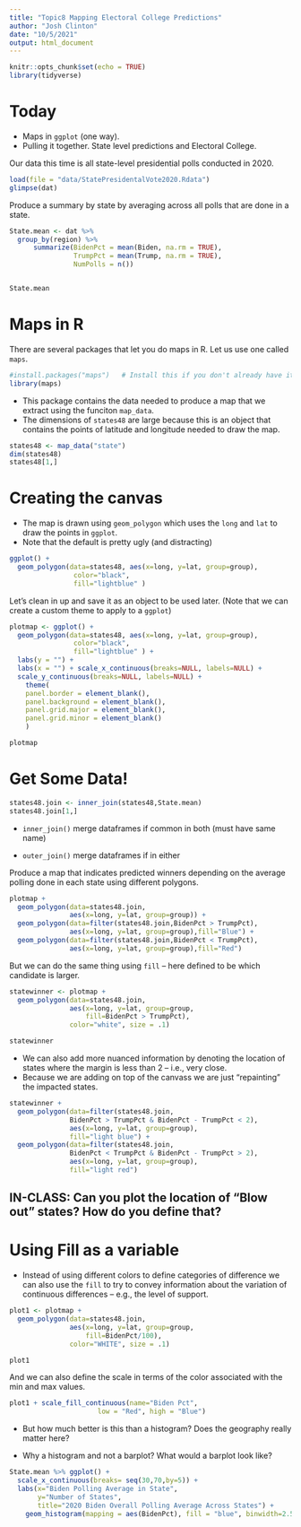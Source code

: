 ```yaml
---
title: "Topic8 Mapping Electoral College Predictions"
author: "Josh Clinton"
date: "10/5/2021"
output: html_document
---
```


```r
knitr::opts_chunk$set(echo = TRUE)
library(tidyverse)
```


#   Today

- Maps in `ggplot` (one way).
- Pulling it together.  State level predictions and Electoral College.

Our data this time is all state-level presidential polls conducted in 2020.

```r
load(file = "data/StatePresidentalVote2020.Rdata")
glimpse(dat)
```

Produce a summary by state by averaging across all polls that are done in a state.  

```r
State.mean <- dat %>%
  group_by(region) %>%
      summarize(BidenPct = mean(Biden, na.rm = TRUE),
                TrumpPct = mean(Trump, na.rm = TRUE),
                NumPolls = n())


State.mean
```


# Maps in R

There are several packages that let you do maps in R.  Let us use one called `maps`.

```r
#install.packages("maps")   # Install this if you don't already have it!
library(maps) 
```

- This package contains the data needed to produce a map that we extract using the funciton `map_data`.
- The dimensions of `states48` are large because this is an object that contains the points of latitude and longitude needed to draw the map.

```r
states48 <- map_data("state")
dim(states48)
states48[1,]
```

# Creating the canvas

- The map is drawn using `geom_polygon` which uses the `long` and `lat` to draw the points in `ggplot`. 
- Note that the default is pretty ugly (and distracting)

```r
ggplot() + 
  geom_polygon(data=states48, aes(x=long, y=lat, group=group),
                color="black", 
                fill="lightblue" )
```

Let's clean in up and save it as an object to be used later.  (Note that we can create a custom theme to apply to a `ggplot`)

```r
plotmap <- ggplot() + 
  geom_polygon(data=states48, aes(x=long, y=lat, group=group),
                color="black", 
                fill="lightblue" ) + 
  labs(y = "") + 
  labs(x = "") + scale_x_continuous(breaks=NULL, labels=NULL) + 
  scale_y_continuous(breaks=NULL, labels=NULL) + 
    theme(
    panel.border = element_blank(),
    panel.background = element_blank(),
    panel.grid.major = element_blank(),
    panel.grid.minor = element_blank()
    )

plotmap
```

# Get Some Data!
```r
states48.join <- inner_join(states48,State.mean)
states48.join[1,]
```

- `inner_join()` merge dataframes if common in both (must have same name)

- `outer_join()` merge dataframes if in either

Produce a map that indicates predicted winners depending on the average polling done in each state using different polygons.

```r
plotmap + 
  geom_polygon(data=states48.join, 
               aes(x=long, y=lat, group=group)) + 
  geom_polygon(data=filter(states48.join,BidenPct > TrumpPct), 
               aes(x=long, y=lat, group=group),fill="Blue") +
  geom_polygon(data=filter(states48.join,BidenPct < TrumpPct), 
               aes(x=long, y=lat, group=group),fill="Red") 
```

But we can do the same thing using `fill` -- here defined to be which candidate is larger.

```r
statewinner <- plotmap + 
  geom_polygon(data=states48.join, 
               aes(x=long, y=lat, group=group,
                   fill=BidenPct > TrumpPct),
               color="white", size = .1) 

statewinner
```

- We can also add more nuanced information by denoting the location of states where the margin is less than 2 -- i.e., very close.
- Because we are adding on top of the canvass we are just "repainting" the impacted states.

```r
statewinner +
  geom_polygon(data=filter(states48.join,
               BidenPct > TrumpPct & BidenPct - TrumpPct < 2), 
               aes(x=long, y=lat, group=group),
               fill="light blue") + 
  geom_polygon(data=filter(states48.join,
               BidenPct < TrumpPct & BidenPct - TrumpPct > 2), 
               aes(x=long, y=lat, group=group),
               fill="light red") 
```

## IN-CLASS: Can you plot the location of "Blow out" states?  How do you define that?



# Using Fill as a variable

- Instead of using different colors to define categories of difference we can also use the `fill` to try to convey information about the variation of continuous differences -- e.g., the level of support.

```r
plot1 <- plotmap + 
  geom_polygon(data=states48.join, 
               aes(x=long, y=lat, group=group,
                   fill=BidenPct/100),
               color="WHITE", size = .1)

plot1
```

And we can also define the scale in terms of the color associated with the min and max values.
```r
plot1 + scale_fill_continuous(name="Biden Pct", 
                      low = "Red", high = "Blue")
```

- But how much better is this than a histogram?  Does the geography really matter here?  

- Why a histogram and not a barplot?  What would a barplot look like?

```r
State.mean %>% ggplot() + 
  scale_x_continuous(breaks= seq(30,70,by=5)) +
  labs(x="Biden Polling Average in State",
       y="Number of States",
       title="2020 Biden Overall Polling Average Across States") +
    geom_histogram(mapping = aes(BidenPct), fill = "blue", binwidth=2.5)
```
